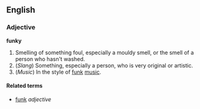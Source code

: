 ==English==

===Adjective===
'''funky'''
# Smelling of something foul, especially a mouldy smell, or the smell of a person who hasn't washed.
# (''Slang'') Something, especially a person, who is very original or artistic.
# (''Music'') In the style of [[funk]] [[music]].

====Related terms====
* [[funk]] ''adjective''